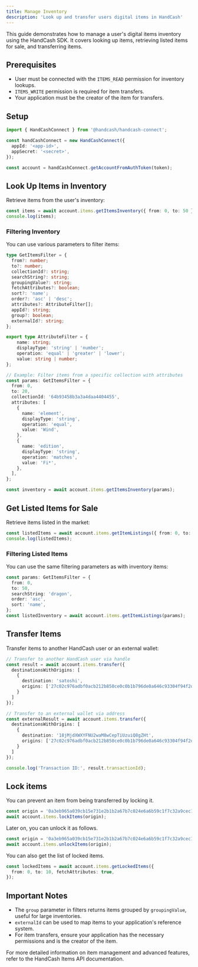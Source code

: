 ```yaml
---
title: Manage Inventory
description: 'Look up and transfer users digital items in HandCash'
---
```


This guide demonstrates how to manage a user's digital items inventory using the HandCash SDK. It covers looking up items, retrieving listed items for sale, and transferring items.

## Prerequisites

- User must be connected with the `ITEMS_READ` permission for inventory lookups.
- `ITEMS_WRITE` permission is required for item transfers.
- Your application must be the creator of the item for transfers.

## Setup

```typescript
import { HandCashConnect } from '@handcash/handcash-connect';

const handCashConnect = new HandCashConnect({
  appId: '<app-id>',
  appSecret: '<secret>',
});

const account = handCashConnect.getAccountFromAuthToken(token);
```

## Look Up Items in Inventory

Retrieve items from the user's inventory:

```typescript
const items = await account.items.getItemsInventory({ from: 0, to: 50 });
console.log(items);
```

### Filtering Inventory

You can use various parameters to filter items:

```typescript
type GetItemsFilter = {
  from?: number;
  to?: number;
  collectionId?: string;
  searchString?: string;
  groupingValue?: string;
  fetchAttributes?: boolean;
  sort?: 'name';
  order?: 'asc' | 'desc';
  attributes?: AttributeFilter[];
  appId?: string;
  group?: boolean;
  externalId?: string;
};

export type AttributeFilter = {
	name: string;
	displayType: 'string' | 'number';
	operation: 'equal' | 'greater' | 'lower';
	value: string | number;
};

// Example: Filter items from a specific collection with attributes
const params: GetItemsFilter = {
  from: 0,
  to: 20,
  collectionId: '64b93458b3a3a4daa4404455',
  attributes: [
    {
      name: 'element',
      displayType: 'string',
      operation: 'equal',
      value: 'Wind',
    },
    {
      name: 'edition',
      displayType: 'string',
      operation: 'matches',
      value: 'Fi*',
    },
  ],
};

const inventory = await account.items.getItemsInventory(params);
```

## Get Listed Items for Sale

Retrieve items listed in the market:

```typescript
const listedItems = await account.items.getItemListings({ from: 0, to: 50 });
console.log(listedItems);
```

### Filtering Listed Items

You can use the same filtering parameters as with inventory items:

```typescript
const params: GetItemsFilter = {
  from: 0,
  to: 50,
  searchString: 'dragon',
  order: 'asc',
  sort: 'name',
};
const listedInventory = await account.items.getItemListings(params);
```

## Transfer Items

Transfer items to another HandCash user or an external wallet:

```typescript
// Transfer to another HandCash user via handle
const result = await account.items.transfer({
  destinationsWithOrigins: [
    {
      destination: 'satoshi',
      origins: ['27c02c976adbf0acb212b850ce0c0b1b796de0a646c93304f94f2dc3249cad25_33']
    }
  ]
});

// Transfer to an external wallet via address
const externalResult = await account.items.transfer({
  destinationsWithOrigins: [
    {
      destination: '18jMjdXWXYFNU2waM8wCepTiUzuiQ8gZHt',
      origins: ['27c02c976adbf0acb212b850ce0c0b1b796de0a646c93304f94f2dc3249cad25_33']
    }
  ]
});

console.log('Transaction ID:', result.transactionId);
```

## Lock items

You can prevent an item from being transferred by locking it.

```typescript
const origin = '0a3eb965a039cb15e731e2b1b2a67b7c024e6a6b59c1f7c32a9cec1d6b5bb7e7_48';
await account.items.lockItems(origin);
```

Later on, you can unlock it as follows.

```typescript
const origin = '0a3eb965a039cb15e731e2b1b2a67b7c024e6a6b59c1f7c32a9cec1d6b5bb7e7_48';
await account.items.unlockItems(origin);
```

You can also get the list of locked items.
```typescript
const lockedItems = await account.items.getLockedItems({
  from: 0, to: 10, fetchAttributes: true,
});
```

## Important Notes

- The `group` parameter in filters returns items grouped by `groupingValue`, useful for large inventories.
- `externalId` can be used to map items to your application's reference system.
- For item transfers, ensure your application has the necessary permissions and is the creator of the item.

For more detailed information on item management and advanced features, refer to the HandCash Items API documentation.